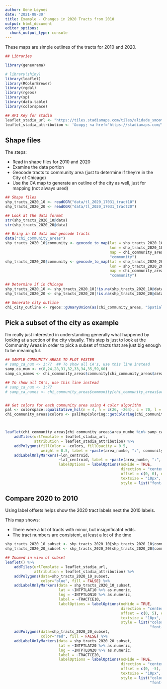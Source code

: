 ```yaml
---
author: Gene Leynes
date: '2021-08-30'
title: Example - Changes in 2020 Tracts from 2010
output: html_document
editor_options: 
  chunk_output_type: console
---
```


These maps are simple outlines of the tracts for 2010 and 2020. 


```r
## Libraries

library(geneorama)

# library(shiny)
library(leaflet)
library(RColorBrewer)
library(rgdal)
library(rgeos)
library(sp)
library(data.table)
library(colorspace)

## API Key for stadia
leaflet_stadia_url <- "https://tiles.stadiamaps.com/tiles/alidade_smooth_dark/{z}/{x}/{y}{r}.png?apikey={'%s'}" %>% sprintf(., yaml::read_yaml("config/stadia.yaml"))
leaflet_stadia_attribution <- '&copy; <a href="https://stadiamaps.com/">Stadia Maps</a>, &copy; <a href="https://openmaptiles.org/">OpenMapTiles</a> &copy; <a href="http://openstreetmap.org">OpenStreetMap</a> contributors'
```

## Shape files

The steps:

 - Read in shape files for 2010 and 2020
 - Examine the data portion
 - Geocode tracts to community area (just to determine if they're in the City of Chicago)
 - Use the CA map to generate an outline of the city as well, just for mapping (not always used)


```r

## Shape files
shp_tracts_2020_10 <- readOGR("data/tl_2020_17031_tract10")
shp_tracts_2020_20 <- readOGR("data/tl_2020_17031_tract20")

## Look at the data format 
str(shp_tracts_2020_10@data)
str(shp_tracts_2020_20@data)

## Bring in CA data and geocode tracts
data("chi_community_areas")
shp_tracts_2020_10$community <- geocode_to_map(lat = shp_tracts_2020_10$INTPTLAT10, 
                                               lon = shp_tracts_2020_10$INTPTLON10,
                                               map = chi_community_areas,
                                               "community")
shp_tracts_2020_20$community <- geocode_to_map(lat = shp_tracts_2020_20$INTPTLAT20, 
                                               lon = shp_tracts_2020_20$INTPTLON20,
                                               map = chi_community_areas,
                                               "community")

## Determine if in Chicago
shp_tracts_2020_10 <- shp_tracts_2020_10[!is.na(shp_tracts_2020_10@data$community), ]
shp_tracts_2020_20 <- shp_tracts_2020_20[!is.na(shp_tracts_2020_20@data$community), ]

## Generate city outline
chi_city_outline <- rgeos::gUnaryUnion(as(chi_community_areas, "SpatialPolygons"))
```


## Pick a subset of the city as example

I'm really just interested in understanding generally what happened by looking at a section of the city visually. This step is just to look at the Community Areas in order to pick a subset of tracts that are just big enough to be meaningful. 


```r
## SAMPLE COMMUNITY AREAS TO PLOT FASTER
# samp_ca_num <- 1:77  ## To show all CA's, use this line instead
samp_ca_num <- c(8,24,28,31,32,33,34,35,59,60)
samp_ca_names <- chi_community_areas$community[chi_community_areas$area_numbe %in% samp_ca_num]

## To show all CA's, use this line instead
# samp_ca_num <- 1:77  
# samp_ca_names <- chi_community_areas$community[chi_community_areas$area_numbe %in% samp_ca_num]


## Get colors for each community area using 4 color algorithm
pal <- colorspace::qualitative_hcl(n = 4, h = c(26, -264), c = 70, l = 70)
chi_community_areas$colors <- pal[MapColoring::getColoring(chi_community_areas)]



leaflet(chi_community_areas[chi_community_areas$area_numbe %in% samp_ca_num, ]) %>%
    addTiles(urlTemplate = leaflet_stadia_url, 
             attribution = leaflet_stadia_attribution) %>% 
    addPolygons(fillColor = ~colors, fillOpacity = 0.5,
                weight = 0.5, label = ~paste(area_numbe, ":", community) ) %>% 
    addLabelOnlyMarkers(~lon_centroid, 
                        ~lat_centroid, label = ~paste(area_numbe, ":", community),
                        labelOptions = labelOptions(noHide = TRUE,
                                                    direction = "center",
                                                    offset = c(0, 0), opacity = 1, 
                                                    textsize = "10px", textOnly = TRUE, 
                                                    style = list("font-style" = "bold")))

```

## Compare 2020 to 2010

Using label offsets helps show the 2020 tract labels next the 2010 labels.

This map shows:

 - There were a lot of tracts with minor, but insignificatnt edits. 
 - The tract numbers are consistent, at least a lot of the time
 

```r

shp_tracts_2020_10_subset <- shp_tracts_2020_10[shp_tracts_2020_10$community %in% samp_ca_names, ]
shp_tracts_2020_20_subset <- shp_tracts_2020_20[shp_tracts_2020_20$community %in% samp_ca_names, ]

## Zoomed in view of subset
leaflet() %>%
    addTiles(urlTemplate = leaflet_stadia_url, 
             attribution = leaflet_stadia_attribution) %>% 
    addPolygons(data=shp_tracts_2020_10_subset,
                color="blue", fill = FALSE) %>%
    addLabelOnlyMarkers(data = shp_tracts_2020_10_subset,
                        lat = ~INTPTLAT10 %>% as.numeric, 
                        lng = ~INTPTLON10 %>% as.numeric,
                        label = ~TRACTCE10,
                        labelOptions = labelOptions(noHide = TRUE,
                                                    direction = "center",
                                                    offset = c(0, 5), opacity = 1, 
                                                    textsize = "10px", textOnly = TRUE, 
                                                    style = list("color" = "white",
                                                                 "font-style" = "bold")))%>%
    addPolygons(data=shp_tracts_2020_20_subset,
                color="red", fill = FALSE) %>%
    addLabelOnlyMarkers(data = shp_tracts_2020_20_subset,
                        lat = ~INTPTLAT20 %>% as.numeric, 
                        lng = ~INTPTLON20 %>% as.numeric,
                        label = ~TRACTCE20,
                        labelOptions = labelOptions(noHide = TRUE,
                                                    direction = "center",
                                                    offset = c(0, -5), opacity = 1, 
                                                    textsize = "10px", textOnly = TRUE, 
                                                    style = list("color" = "white",
                                                                 "font-style" = "bold")))
```